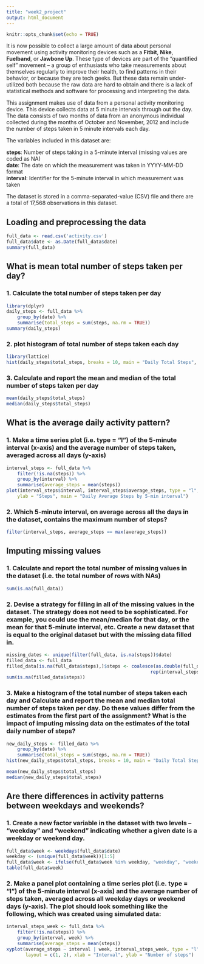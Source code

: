 ```yaml
---
title: "week2_project"
output: html_document
---
```


```r
knitr::opts_chunk$set(echo = TRUE)
```

It is now possible to collect a large amount of data about personal movement using activity monitoring devices such as a __Fitbit__, __Nike__, __Fuelband__, or __Jawbone Up__. These type of devices are part of the “quantified self” movement – a group of enthusiasts who take measurements about themselves regularly to improve their health, to find patterns in their behavior, or because they are tech geeks. But these data remain under-utilized both because the raw data are hard to obtain and there is a lack of statistical methods and software for processing and interpreting the data.

This assignment makes use of data from a personal activity monitoring device. This device collects data at 5 minute intervals through out the day. The data consists of two months of data from an anonymous individual collected during the months of October and November, 2012 and include the number of steps taken in 5 minute intervals each day.

The variables included in this dataset are:

__steps__: Number of steps taking in a 5-minute interval (missing values are coded as NA)  
__date__: The date on which the measurement was taken in YYYY-MM-DD format  
__interval__: Identifier for the 5-minute interval in which measurement was taken

The dataset is stored in a comma-separated-value (CSV) file and there are a total of 17,568 observations in this dataset.

## Loading and preprocessing the data
```r
full_data <- read.csv('activity.csv')
full_data$date <- as.Date(full_data$date)
summary(full_data)
```

## What is mean total number of steps taken per day?
### 1. Calculate the total number of steps taken per day
```r
library(dplyr)
daily_steps <- full_data %>%
    group_by(date) %>%
    summarise(total_steps = sum(steps, na.rm = TRUE))
summary(daily_steps)
```

### 2. plot histogram of total number of steps taken each day
```r
library(lattice)
hist(daily_steps$total_steps, breaks = 10, main = "Daily Total Steps", xlab = "Total Steps")
```

### 3. Calculate and report the mean and median of the total number of steps taken per day
```r
mean(daily_steps$total_steps)
median(daily_steps$total_steps)
```

## What is the average daily activity pattern?
### 1. Make a time series plot (i.e. type = "l") of the 5-minute interval (x-axis) and the average number of steps taken, averaged across all days (y-axis)
```r
interval_steps <- full_data %>%
    filter(!is.na(steps)) %>%
    group_by(interval) %>%
    summarise(average_steps = mean(steps))
plot(interval_steps$interval, interval_steps$average_steps, type = "l", xlab = "5-min interval", 
    ylab = "Steps", main = "Daily Average Steps by 5-min interval")
```

### 2. Which 5-minute interval, on average across all the days in the dataset, contains the maximum number of steps?
```r
filter(interval_steps, average_steps == max(average_steps))
```

## Imputing missing values

### 1. Calculate and report the total number of missing values in the dataset (i.e. the total number of rows with NAs)
```r
sum(is.na(full_data))
```

### 2. Devise a strategy for filling in all of the missing values in the dataset. The strategy does not need to be sophisticated. For example, you could use the mean/median for that day, or the mean for that 5-minute interval, etc. Create a new dataset that is equal to the original dataset but with the missing data filled in.
```r
missing_dates <- unique(filter(full_data, is.na(steps))$date)
filled_data <- full_data
filled_data[is.na(full_data$steps),]$steps <- coalesce(as.double(full_data[is.na(full_data$steps),]$steps), 
                                                     rep(interval_steps$average_steps,length(missing_dates)))
sum(is.na(filled_data$steps))
```

### 3. Make a histogram of the total number of steps taken each day and Calculate and report the mean and median total number of steps taken per day. Do these values differ from the estimates from the first part of the assignment? What is the impact of imputing missing data on the estimates of the total daily number of steps?
```r
new_daily_steps <- filled_data %>%
    group_by(date) %>%
    summarise(total_steps = sum(steps, na.rm = TRUE))
hist(new_daily_steps$total_steps, breaks = 10, main = "Daily Total Steps", xlab = "Total Steps")
```

```r
mean(new_daily_steps$total_steps)
median(new_daily_steps$total_steps)
```

## Are there differences in activity patterns between weekdays and weekends?
### 1. Create a new factor variable in the dataset with two levels – “weekday” and “weekend” indicating whether a given date is a weekday or weekend day.
```r
full_data$week <- weekdays(full_data$date)
weekday <- (unique(full_data$week))[1:5]
full_data$week <- ifelse(full_data$week %in% weekday, "weekday", "weekend")
table(full_data$week)
```
### 2. Make a panel plot containing a time series plot (i.e. type = "l") of the 5-minute interval (x-axis) and the average number of steps taken, averaged across all weekday days or weekend days (y-axis). The plot should look something like the following, which was created using simulated data:
```r
interval_steps_week <- full_data %>%
    filter(!is.na(steps)) %>%
    group_by(interval, week) %>%
    summarise(average_steps = mean(steps))
xyplot(average_steps ~ interval | week, interval_steps_week, type = "l", 
       layout = c(1, 2), xlab = "Interval", ylab = "Number of steps")
```

